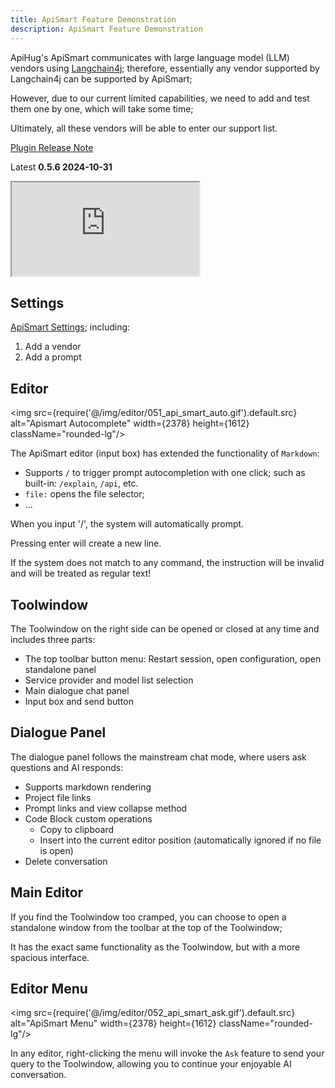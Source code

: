 ```yaml
---
title: ApiSmart Feature Demonstration
description: ApiSmart Feature Demonstration
---
```


ApiHug's ApiSmart communicates with large language model (LLM) vendors using [Langchain4j](https://github.com/langchain4j/langchain4j/); therefore, essentially any vendor supported by Langchain4j can be supported by ApiSmart;

However, due to our current limited capabilities, we need to add and test them one by one, which will take some time;

Ultimately, all these vendors will be able to enter our support list.

[Plugin Release Note](/docs/changelog/plugin)

Latest **0.5.6 2024-10-31**

<div>
  <iframe
    src="https://plugins.jetbrains.com/embeddable/install/23534"
    border="0"
    height={'48px'}
    allow="accelerometer; autoplay; clipboard-write; encrypted-media; gyroscope; picture-in-picture"
    allowFullScreen
  ></iframe>
</div>


## Settings

[ApiSmart Settings](/docs/copilot/001_settings); including:

1. Add a vendor
2. Add a prompt

## Editor

<img src={require('@/img/editor/051_api_smart_auto.gif').default.src} alt="Apismart Autocomplete" width={2378} height={1612}
     className="rounded-lg"/>

The ApiSmart editor (input box) has extended the functionality of `Markdown`:

- Supports `/` to trigger prompt autocompletion with one click; such as built-in: `/explain`, `/api`, etc.
- `file:` opens the file selector;
- ...

<TipInfo>
  When you input '/', the system will automatically prompt. 
  
  Pressing enter will create a new line. 
  
  If the system does not match to any command, the instruction will be invalid and will be treated as regular text!
  
</TipInfo>


## Toolwindow

The Toolwindow on the right side can be opened or closed at any time and includes three parts:

- The top toolbar button menu: Restart session, open configuration, open standalone panel
- Service provider and model list selection
- Main dialogue chat panel
- Input box and send button

## Dialogue Panel

The dialogue panel follows the mainstream chat mode, where users ask questions and AI responds:

- Supports markdown rendering
- Project file links
- Prompt links and view collapse method
- Code Block custom operations
   - Copy to clipboard
   - Insert into the current editor position (automatically ignored if no file is open)
- Delete conversation

## Main Editor

If you find the Toolwindow too cramped, you can choose to open a standalone window from the toolbar at the top of the Toolwindow;

It has the exact same functionality as the Toolwindow, but with a more spacious interface.


## Editor Menu

<img src={require('@/img/editor/052_api_smart_ask.gif').default.src} alt="ApiSmart Menu" width={2378} height={1612}
     className="rounded-lg"/>

In any editor, right-clicking the menu will invoke the `Ask` feature to send your query to the Toolwindow, allowing you to continue your enjoyable AI conversation.


